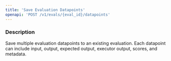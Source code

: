 ```yaml
---
title: 'Save Evaluation Datapoints'
openapi: 'POST /v1/evals/{eval_id}/datapoints'
---
```


### Description

Save multiple evaluation datapoints to an existing evaluation. Each datapoint can include input, output, expected output, executor output, scores, and metadata. 